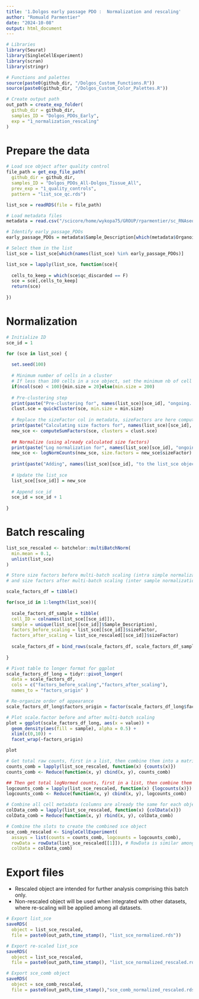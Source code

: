 ```yaml
---
title: '1.Dolgos early passage PDO :  Normalization and rescaling'
author: "Romuald Parmentier"
date: "2024-10-08"
output: html_document
---
```


```r

# Libraries
library(Seurat)
library(SingleCellExperiment)
library(scran)
library(stringr)

# Functions and palettes
source(paste0(github_dir, "/Dolgos_Custom_Functions.R"))
source(paste0(github_dir, "/Dolgos_Custom_Color_Palettes.R"))

# Create output path
out_path = create_exp_folder(
  github_dir = github_dir,
  samples_ID = "Dolgos_PDOs_Early",
  exp = "1_normalization_rescaling"
)

```

# Prepare the data

```r

# Load sce object after quality control
file_path = get_exp_file_path(
  github_dir = github_dir,
  samples_ID = "Dolgos_PDOs_All-Dolgos_Tissue_All",
  prev_exp = "1_quality_controls", 
  pattern = "list_sce_qc.rds")

list_sce = readRDS(file = file_path) 

# Load metadata files
metadata = read.csv("/scicore/home/wykopa75/GROUP/rparmentier/sc_RNAseq/Projects/data/Dolgos_2024/Dolgos_2024_scRNAseq_metadata.csv")

```

```r

# Identify early_passage_PDOs
early_passage_PDOs = metadata$Sample_Description[which(metadata$Organoid_Type == "early_passage")]

# Select them in the list
list_sce = list_sce[which(names(list_sce) %in% early_passage_PDOs)]

```

```r

list_sce = lapply(list_sce, function(sce){
  
  cells_to_keep = which(sce$qc_discarded == F)
  sce = sce[,cells_to_keep]
  return(sce)
  
})

```

# Normalization 

```r

# Initialize ID
sce_id = 1

for (sce in list_sce) {
  
  set.seed(100)
  
  # Minimum number of cells in a cluster
  # If less than 100 cells in a sce object, set the minimum nb of cell in a cluster to 20
  if(ncol(sce) < 100){min.size = 20}else(min.size = 200)
  
  # Pre-clustering step
  print(paste("Pre-clustering for", names(list_sce)[sce_id], "ongoing..."))
  clust.sce = quickCluster(sce, min.size = min.size)
  
  # Replace the sizeFactor col in metadata, sizeFactors are here computed "cluster-wise"
  print(paste("Calculating size factors for", names(list_sce)[sce_id], "ongoing..."))
  new_sce <- computeSumFactors(sce, clusters = clust.sce)
  
  ## Normalize (using already calculated size factors)
  print(paste("Log normalization for", names(list_sce)[sce_id], "ongoing..."))
  new_sce <- logNormCounts(new_sce, size.factors = new_sce$sizeFactor) 
  
  print(paste("Adding", names(list_sce)[sce_id], "to the list_sce object"))
  
  # Update the list_sce
  list_sce[[sce_id]] = new_sce
  
  # Append sce_id
  sce_id = sce_id + 1
  
}

```

# Batch rescaling 

```r

list_sce_rescaled <- batchelor::multiBatchNorm(
  min.mean = 0.1, 
  unlist(list_sce)
)

```

```r

# Store size factors before multi-batch scaling (intra simple normalization only), 
# and size factors after multi-batch scaling (inter sample normalization only)

scale_factors_df = tibble()

for(sce_id in 1:length(list_sce)){
  
  scale_factors_df_sample = tibble(
  cell_ID = colnames(list_sce[[sce_id]]),
  sample = unique(list_sce[[sce_id]]$Sample_Description),
  factors_before_scaling = list_sce[[sce_id]]$sizeFactor,
  factors_after_scaling = list_sce_rescaled[[sce_id]]$sizeFactor)
  
  scale_factors_df = bind_rows(scale_factors_df, scale_factors_df_sample)
  
}

# Pivot table to longer format for ggplot 
scale_factors_df_long = tidyr::pivot_longer(
  data = scale_factors_df,
  cols = c("factors_before_scaling","factors_after_scaling"),
  names_to = "factors_origin" ) 

# Re-organize order of appearance 
scale_factors_df_long$factors_origin = factor(scale_factors_df_long$factors_origin,levels = c("factors_before_scaling","factors_after_scaling"))

# Plot scale.factor before and after multi-batch scaling
plot = ggplot(scale_factors_df_long, aes(x = value)) +
  geom_density(aes(fill = sample), alpha = 0.5) +
  xlim(c(0,10)) +
  facet_wrap(~factors_origin)

plot

```

```r

# Get total raw counts, first in a list, then combine them into a matrix
counts_comb = lapply(list_sce_rescaled, function(x) {counts(x)})
counts_comb <- Reduce(function(x, y) cbind(x, y), counts_comb)

## Then get total logNormed counts, first in a list, then combine them into a matrix
logcounts_comb = lapply(list_sce_rescaled, function(x) {logcounts(x)})
logcounts_comb <- Reduce(function(x, y) cbind(x, y), logcounts_comb)

# Combine all cell metadata (columns are already the same for each object of the list)
colData_comb = lapply(list_sce_rescaled, function(x) {colData(x)})
colData_comb = Reduce(function(x, y) rbind(x, y), colData_comb)

# Combine the slots to create the combined sce object
sce_comb_rescaled <- SingleCellExperiment( 
  assays = list(counts = counts_comb, logcounts = logcounts_comb),  
  rowData = rowData(list_sce_rescaled[[1]]), # RowData is similar among all elements 
  colData = colData_comb)

```

# Export files 

- Rescaled object are intended for further analysis comprising this batch only.
- Non-rescaled object will be used when integrated with other datasets, where re-scaling will be applied among all datasets.

```r

# Export list_sce 
saveRDS(
  object = list_sce_rescaled,
  file = paste0(out_path,time_stamp(), "list_sce_normalized.rds"))

# Export re-scaled list_sce 
saveRDS(
  object = list_sce_rescaled,
  file = paste0(out_path,time_stamp(), "list_sce_normalized_rescaled.rds"))

# Export sce_comb object
saveRDS(
  object = sce_comb_rescaled,
  file = paste0(out_path,time_stamp(),"sce_comb_normalized_rescaled.rds"))

```

